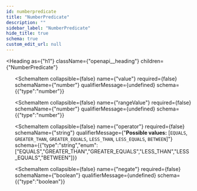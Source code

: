 ```yaml
---
id: numberpredicate
title: "NumberPredicate"
description: ""
sidebar_label: "NumberPredicate"
hide_title: true
schema: true
custom_edit_url: null
---
```



<Heading
  as={"h1"}
  className={"openapi__heading"}
  children={"NumberPredicate"}
>
</Heading>





<ul>
  <SchemaItem
    collapsible={false}
    name={"predicateType"}
    required={true}
    schemaName={"string"}
    qualifierMessage={undefined}
    schema={{"type":"string"}}
  >
    
  </SchemaItem><SchemaItem
    collapsible={false}
    name={"value"}
    required={false}
    schemaName={"number"}
    qualifierMessage={undefined}
    schema={{"type":"number"}}
  >
    
  </SchemaItem><SchemaItem
    collapsible={false}
    name={"rangeValue"}
    required={false}
    schemaName={"number"}
    qualifierMessage={undefined}
    schema={{"type":"number"}}
  >
    
  </SchemaItem><SchemaItem
    collapsible={false}
    name={"operator"}
    required={false}
    schemaName={"string"}
    qualifierMessage={"**Possible values:** [`EQUALS`, `GREATER_THAN`, `GREATER_EQUALS`, `LESS_THAN`, `LESS_EQUALS`, `BETWEEN`]"}
    schema={{"type":"string","enum":["EQUALS","GREATER_THAN","GREATER_EQUALS","LESS_THAN","LESS_EQUALS","BETWEEN"]}}
  >
    
  </SchemaItem><SchemaItem
    collapsible={false}
    name={"negate"}
    required={false}
    schemaName={"boolean"}
    qualifierMessage={undefined}
    schema={{"type":"boolean"}}
  >
    
  </SchemaItem>
</ul>
            